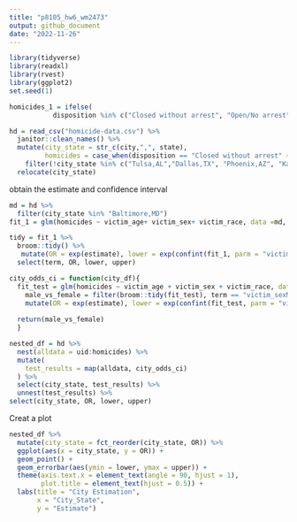 ```yaml
---
title: "p8105_hw6_wm2473"
output: github_document
date: "2022-11-26"
---
```


```r
library(tidyverse)
library(readxl)
library(rvest)
library(ggplot2)
set.seed(1)
```

```r
homicides_1 = ifelse(
           disposition %in% c("Closed without arrest", "Open/No arrest"), 0, 1)
```

```r
hd = read_csv("homicide-data.csv") %>% 
  janitor::clean_names() %>% 
  mutate(city_state = str_c(city,",", state), 
         homicides = case_when(disposition == "Closed without arrest" ~ "unsolved homicides", disposition == "Open/No arrest" ~ "unsolved homicides", disposition == "Closed by arrest" ~ "solved homicides"), victim_age = as.numeric(victim_age), homicides = as.factor(homicides)) %>% 
    filter(!city_state %in% c("Tulsa,AL","Dallas,TX", "Phoenix,AZ", "Kansas City,MO"),victim_race %in% c("Black","White")) %>% 
  relocate(city_state)
```

obtain the estimate and confidence interval 
```r
md = hd %>% 
  filter(city_state %in% "Baltimore,MD") 
fit_1 = glm(homicides ~ victim_age+ victim_sex+ victim_race, data =md, family= binomial()) 

tidy = fit_1 %>% 
  broom::tidy() %>% 
   mutate(OR = exp(estimate), lower = exp(confint(fit_1, parm = "victim_sexMale")) [[1]], upper = exp(confint(fit_1, parm = "victim_sexMale")) [[2]]) %>% 
  select(term, OR, lower, upper)
```


```r
city_odds_ci = function(city_df){
  fit_test = glm(homicides ~ victim_age + victim_sex + victim_race, data =city_df, family= binomial())  
    male_vs_female = filter(broom::tidy(fit_test), term == "victim_sexMale") %>% 
    mutate(OR = exp(estimate), lower = exp(confint(fit_test, parm = "victim_sexMale")) [1], upper = exp(confint(fit_test, parm = "victim_sexMale")) [2])
    
  return(male_vs_female)
  }
```

```r
nested_df = hd %>%
  nest(alldata = uid:homicides) %>% 
  mutate(
    test_results = map(alldata, city_odds_ci)
  ) %>% 
  select(city_state, test_results) %>% 
  unnest(test_results) %>% 
select(city_state, OR, lower, upper)
```

Creat a plot
```r
nested_df %>%
  mutate(city_state = fct_reorder(city_state, OR)) %>%
  ggplot(aes(x = city_state, y = OR)) +
  geom_point() +
  geom_errorbar(aes(ymin = lower, ymax = upper)) +
  theme(axis.text.x = element_text(angle = 90, hjust = 1), 
        plot.title = element_text(hjust = 0.5)) +
  labs(title = "City Estimation",
       x = "City_State",
       y = "Estimate") 
```


